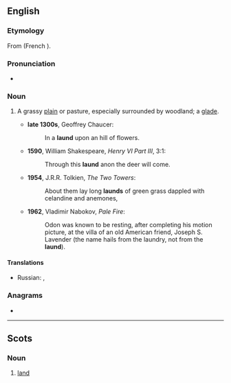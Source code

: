 ==English==

===Etymology===
From {{der|en|fro|launde||wooded area}} (French {{m|fro|lande}}).

===Pronunciation===
* {{IPA|/lɔːnd/|lang=en}}

===Noun===
{{en-noun}}

# {{lb|en|archaic}} A grassy [[plain]] or pasture, especially surrounded by woodland; a [[glade]].
#* '''late 1300s''', Geoffrey Chaucer:
#*: In a '''laund''' upon an hill of flowers.
#* '''1590''', William Shakespeare, ''Henry VI Part III'', 3:1:
#*: Through this '''laund''' anon the deer will come.
#* '''1954''', J.R.R. Tolkien, ''The Two Towers'':
#*: About them lay long '''launds''' of green grass dappled with celandine and anemones,
#* '''1962''', Vladimir Nabokov, ''Pale Fire'':
#*: Odon was known to be resting, after completing his motion picture, at the villa of an old American friend, Joseph S. Lavender (the name hails from the laundry, not from the '''laund''').

====Translations====
{{trans-top|grassy plain or pasture}}
* Russian: {{t+|ru|поля́на}}, {{t+|ru|лужа́йка}}
{{trans-mid}}
{{trans-bottom}}

===Anagrams===
* {{anagrams|en|Lunda|dunal|ulnad}}

----

==Scots==

===Noun===
{{sco-noun}}

# [[land]]